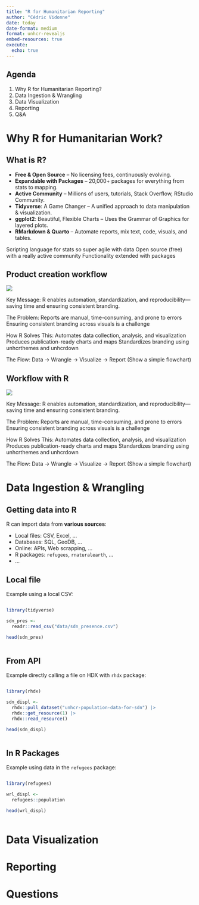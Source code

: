 ```yaml
---
title: "R for Humanitarian Reporting"
author: "Cédric Vidonne"
date: today
date-format: medium
format: unhcr-revealjs
embed-resources: true
execute:
  echo: true
---
```


<style>
.reveal pre {
  font-size: .35em
}
</style>

## Agenda

1. Why R for Humanitarian Reporting?
1. Data Ingestion & Wrangling
1. Data Visualization
1. Reporting
1. Q&A

# Why R for Humanitarian Work? {.slide-blue}

## What is R?

::: {.r-fit-text}
- **Free & Open Source** – No licensing fees, continuously evolving.
- **Expandable with Packages** – 20,000+ packages for everything from stats to mapping.
- **Active Community** – Millions of users, tutorials, Stack Overflow, RStudio Community.
- **Tidyverse**: A Game Changer – A unified approach to data manipulation & visualization.
- **ggplot2**: Beautiful, Flexible Charts – Uses the Grammar of Graphics for layered plots.
- **RMarkdown & Quarto** – Automate reports, mix text, code, visuals, and tables.
:::

::: {.notes}
Scripting language for stats so super agile with data
Open source (free) with a really active community
Functionality extended with packages
:::

## Product creation workflow

![](img/normal-workflow.png){fig-align="center"}

::: {.notes}
Key Message: R enables automation, standardization, and reproducibility—saving time and ensuring consistent branding.

The Problem:
Reports are manual, time-consuming, and prone to errors
Ensuring consistent branding across visuals is a challenge

How R Solves This:
Automates data collection, analysis, and visualization
Produces publication-ready charts and maps
Standardizes branding using unhcrthemes and unhcrdown

The Flow:
Data → Wrangle → Visualize → Report (Show a simple flowchart)
:::


## Workflow with R

![](img/r-workflow.png){fig-align="center"}

::: {.notes}
Key Message: R enables automation, standardization, and reproducibility—saving time and ensuring consistent branding.

The Problem:
Reports are manual, time-consuming, and prone to errors
Ensuring consistent branding across visuals is a challenge

How R Solves This:
Automates data collection, analysis, and visualization
Produces publication-ready charts and maps
Standardizes branding using unhcrthemes and unhcrdown

The Flow:
Data → Wrangle → Visualize → Report (Show a simple flowchart)
:::

# Data Ingestion & Wrangling {.slide-blue}

## Getting data into R

R can import data from **various sources**:

- Local files: CSV, Excel, ...
- Databases: SQL, GeoDB, ...
- Online: APIs, Web scrapping, ...
- R packages: `refugees`, `rnaturalearth`, ...
- ...

## Local file

Example using a local CSV:

:::: {.columns}

::: {.column}

```r
library(tidyverse)

sdn_pres <- 
  readr::read_csv("data/sdn_presence.csv")

head(sdn_pres)
```

:::

::: {.column}

```r

```

:::

::::

## From API

Example directly calling a file on HDX with `rhdx` package:

:::: {.columns}

::: {.column}

```r
library(rhdx)

sdn_displ <- 
  rhdx::pull_dataset("unhcr-population-data-for-sdn") |>
  rhdx::get_resource(1) |> 
  rhdx::read_resource()

head(sdn_displ)
```

:::

::: {.column}

```r

```

:::

::::

## In R Packages

Example using data in the `refugees` package:

:::: {.columns}

::: {.column}

```r
library(refugees)

wrl_displ <- 
  refugees::population

head(wrl_displ)
```

:::

::: {.column}

```r

```

:::

::::

# Data Visualization {.slide-blue}

# Reporting {.slide-blue}

# Questions {.slide-blue}